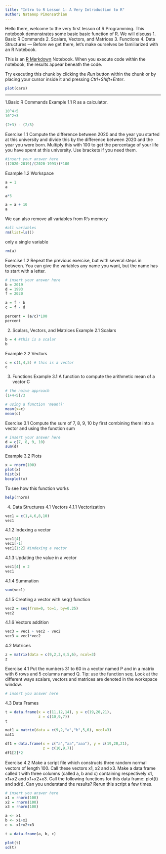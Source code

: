---
title: "Intro to R Lesson 1: A Very Introduction to R"
author: Natanop Pimonsathian
---
Hello there, welcome to the very first lesson of R Programming. This notebook demonstrates some basic
basic function of R. We will discuss
1. Basic R Commands
2. Scalars, Vectors, and Matrices
3. Functions
4. Data Structures
---
Before we get there, let's make ourselves be familiarized with an R Notebook.  

This is an [R Markdown](http://rmarkdown.rstudio.com) Notebook. When you execute code within the notebook, the results appear beneath the code. 

Try executing this chunk by clicking the *Run* button within the chunk or by placing your cursor inside it and pressing *Ctrl+Shift+Enter*. 

```{r}
plot(cars)
```
---
1.Basic R Commands 
Example 1.1 R as a calculator. 
```{r}
10^4+5
10^2+3

(2+3) - (2/3)
```

Exercise 1.1 Compute the difference between 2020 and the year you started at this university and divide this by the difference between 2020 and the year you were born. Multiply this with 100 to get the percentage of your life you have spent at this university. Use brackets if you need them.
```{r}
#insert your answer here
((2020-2019)/(2020-1993))*100

```
 
Example 1.2 Workspace
```{r}
a = 1
a
```
```{r}
a*5
```
```{r}
a = a + 10
a
```

We can also remove all variables from R's memory
```{r}
#all variables
rm(list=ls())
```
only a single variable
```{r}
rm(a)
```

Exercise 1.2 Repeat the previous exercise, but with several steps in between. You can give the variables any name you want, but the name has to start with a letter.
```{r}
# insert your answer here
b = 2019
d = 1993
f = 2020

a = f - b 
c = f - d 

percent = (a/c)*100
percent

```

2. Scalars, Vectors, and Matrices
Example 2.1 Scalars
```{r}
b = 4 #this is a scalar
b
```

Example 2.2 Vectors
```{r}
c = c(1,4,5) # this is a vector
c
```
3. Functions
Example 3.1 A function to compute the arithmetic mean of a vector C
```{r}
# the naive approach
(1+4+5)/3
```

```{r}
# using a function 'mean()'
mean(x=c)
mean(c)
```
Exercise 3.1 Compute the sum of 7, 8, 9, 10 by first combining them into a vector and using the function sum
```{r}
# insert your answer here
d = c(7, 8, 9, 10)
sum(d)
```

Example 3.2 Plots
```{r}
x = rnorm(100)
plot(x)
hist(x)
boxplot(x)
```
To see how this function works
```{r}
help(rnorm)
```

4. Data Structures
4.1 Vectors
4.1.1 Vectorization
```{r}
vec1 = c(1,4,6,8,10)
vec1
```

4.1.2 Indexing a vector
```{r}
vec1[4]
vec1[-1]
vec1[1:2] #indexing a vector
```

4.1.3 Updating the value in a vector
```{r}
vec1[4] = 2 
vec1
```

4.1.4 Summation
```{r}
sum(vec1)
```

4.1.5 Creating a vector with seq() function
```{r}
vec2 = seq(from=0, to=1, by=0.25)
vec2 
```

4.1.6 Vectors addition
```{r}
vec3 = vec1 + vec2 - vec2
vec3 = vec1*vec2
```

4.2 Matrices
```{r}
z = matrix(data = c(9,2,3,4,5,6), ncol=3)
z
```

Exercise 4.1 Put the numbers 31 to 60 in a vector named P and in a matrix with 6 rows and 5 columns named Q. Tip: use the function seq. Look at the different ways scalars, vectors and matrices are denoted in the workspace window.
```{r}
# insert you answer here

```

4.3 Data Frames
```{r}
t = data.frame(x = c(11,12,14), y = c(19,20,21), 
               z = c(10,9,7))
t
```
```{r}
mat1 = matrix(data = c(9,2,"a","b",5,6), ncol=3)
mat1
```
```{r}
df1 = data.frame(x = c("a","aa","aaa"), y = c(19,20,21), 
                 z = c(10,9,7))
df1[2]*2
```

Exercise 4.2 Make a script ﬁle which constructs three random normal vectors of length 100. Call these vectors x1, x2 and x3. Make a data frame called t with three columns (called a, b and c) containing respectively x1, x1+x2 and x1+x2+x3. Call the following functions for this data frame: plot(t) and sd(t). Can you understand the results? Rerun this script a few times.
```{r}
# insert you answer here
x1 = rnorm(100)
x2 = rnorm(100)
x3 = rnorm(100)

a <- x1
b <- x1+x2
c <- x1+x2+x3

t = data.frame(a, b, c)

plot(t)
sd(t)
```

